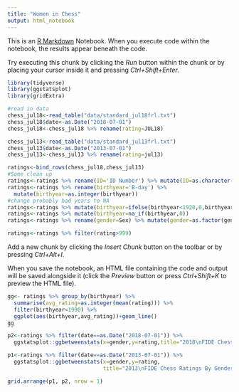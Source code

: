 ```yaml
---
title: "Women in Chess"
output: html_notebook
---
```


This is an [R Markdown](http://rmarkdown.rstudio.com) Notebook. When you execute code within the notebook, the results appear beneath the code. 

Try executing this chunk by clicking the *Run* button within the chunk or by placing your cursor inside it and pressing *Ctrl+Shift+Enter*. 

```r
library(tidyverse)
library(ggstatsplot)
library(gridExtra)
```

```r
#read in data
chess_jul18<-read_table("data/standard_jul18frl.txt")
chess_jul18$date<-as.Date("2018-07-01")
chess_jul18<-chess_jul18 %>% rename(rating=JUL18)

chess_jul13<-read_table("data/standard_jul13frl.txt")
chess_jul13$date<-as.Date("2013-07-01")
chess_jul13<-chess_jul13 %>% rename(rating=jul13)


```

```r
ratings<-bind_rows(chess_jul18,chess_jul13)
#Some clean up
ratings<-ratings %>% rename(ID='ID Number') %>% mutate(ID=as.character(ID))
ratings<-ratings %>% rename(birthyear='B-day') %>%
  mutate(birthyear=as.integer(birthyear))
#change probably bad years to NA
ratings<-ratings %>% mutate(birthyear=ifelse(birthyear<1920,0,birthyear))
ratings<-ratings %>% mutate(birthyear=na_if(birthyear,0))
ratings<-ratings %>% rename(gender=Sex) %>% mutate(gender=as.factor(gender))

ratings<-ratings %>% filter(rating>999)

```

Add a new chunk by clicking the *Insert Chunk* button on the toolbar or by pressing *Ctrl+Alt+I*.

When you save the notebook, an HTML file containing the code and output will be saved alongside it (click the *Preview* button or press *Ctrl+Shift+K* to preview the HTML file).
```r
gg<- ratings %>% group_by(birthyear) %>% 
  summarise(avg_rating=as.integer(mean(rating))) %>% 
  filter(birthyear<1990) %>% 
  ggplot(aes(birthyear,avg_rating))+geom_line()
gg
```
```r
p2<-ratings %>% filter(date==as.Date("2018-07-01")) %>%
  ggstatsplot::ggbetweenstats(x=gender,y=rating,title="2018\nFIDE Chess Ratings By Gender")
```



```r
p1<-ratings %>% filter(date==as.Date("2013-07-01")) %>%
  ggstatsplot::ggbetweenstats(x=gender,y=rating,
                              title="2013\nFIDE Chess Ratings By Gender")
```

```r
grid.arrange(p1, p2, nrow = 1)
```

